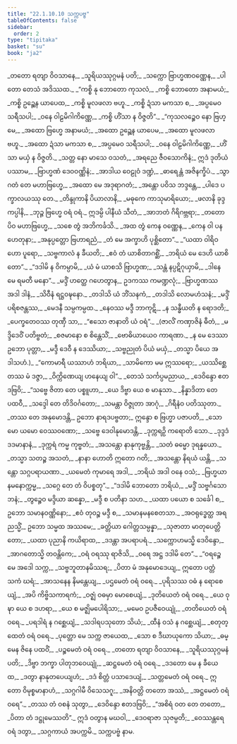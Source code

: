 ```yaml
---
title: "22.1.10.10 သက္ကပဗ္ဗ"
tableOfContents: false
sidebar:
  order: 2
type: "tipitaka"
basket: "su"
book: "ja2"
---
```



<DynamicBreadcrumb />

<Division number="2267" book="ja2">

<Paragraph number="3622" type="verses" book="ja2">
_တတော ရတျာ ဝိဝသာနေ,_  
_သူရိယဿုဂ္ဂမနံ ပတိ;_  
_သက္ကော ဗြာဟ္မဏဝဏ္ဏေန,_  
_ပါတော တေသံ အဒိဿထ._  

</Paragraph>

</Division>
<Division number="2268" book="ja2">

<Paragraph number="3623" type="verses" book="ja2">
_“ကစ္စိ နု ဘောတော ကုသလံ,_  
_ကစ္စိ ဘောတော အနာမယံ;_  
_ကစ္စိ ဥဉ္ဆေန ယာပေထ,_  
_ကစ္စိ မူလဖလာ ဗဟူ._  

</Paragraph>

</Division>
<Division number="2269" book="ja2">

<Paragraph number="3624" type="verses" book="ja2">
_ကစ္စိ ဍံသာ မကသာ စ,_  
_အပ္ပမေဝ သရီသပါ;_  
_ဝနေ ဝါဠမိဂါကိဏ္ဏေ,_  
_ကစ္စိ ဟိံသာ န ဝိဇ္ဇတိ”._  

</Paragraph>

</Division>
<Division number="2270" book="ja2">

<Paragraph number="3625" type="verses" book="ja2">
_“ကုသလဉ္စေဝ နော ဗြဟ္မေ,_  
_အထော ဗြဟ္မေ အနာမယံ;_  
_အထော ဥဉ္ဆေန ယာပေမ,_  
_အထော မူလဖလာ ဗဟူ._  

</Paragraph>

</Division>
<Division number="2271" book="ja2">

<Paragraph number="3626" type="verses" book="ja2">
_အထော ဍံသာ မကသာ စ,_  
_အပ္ပမေဝ သရီသပါ;_  
_ဝနေ ဝါဠမိဂါကိဏ္ဏေ,_  
_ဟိံသာ မယှံ န ဝိဇ္ဇတိ._  

</Paragraph>

</Division>
<Division number="2272" book="ja2">

<Paragraph number="3627" type="verses" book="ja2">
_သတ္တ နော မာသေ ဝသတံ,_  
_အရညေ ဇီဝသောကိနံ;_  
ဣဒံ ဒုတိယံ ပဿာမ,_  
_ဗြာဟ္မဏံ ဒေဝဝဏ္ဏိနံ;_  
_အာဒါယ ဝေဠုဝံ ဒဏ္ဍံ,_  
_ဓာရေန္တံ အဇိနက္ခိပံ._  

</Paragraph>

</Division>
<Division number="2273" book="ja2">

<Paragraph number="3628" type="verses" book="ja2">
_သွာဂတံ တေ မဟာဗြဟ္မေ,_  
_အထော မေ အဒုရာဂတံ;_  
_အန္တော ပဝိသ ဘဒ္ဒန္တေ,_  
_ပါဒေ ပက္ခာလယဿု တေ._  

</Paragraph>

</Division>
<Division number="2274" book="ja2">

<Paragraph number="3629" type="verses" book="ja2">
_တိန္ဒုကာနိ ပိယာလာနိ,_  
_မဓုကေ ကာသုမာရိယော;_  
_ဖလာနိ ခုဒ္ဒကပ္ပါနိ,_  
_ဘုဉ္ဇ ဗြဟ္မေ ဝရံ ဝရံ._  

</Paragraph>

</Division>
<Division number="2275" book="ja2">

<Paragraph number="3630" type="verses" book="ja2">
ဣဒမ္ပိ ပါနီယံ သီတံ,_  
_အာဘတံ ဂိရိဂဗ္ဘရာ;_  
_တတော ပိဝ မဟာဗြဟ္မေ,_  
_သစေ တွံ အဘိကင်္ခသိ._  

</Paragraph>

</Division>
<Division number="2276" book="ja2">

<Paragraph number="3631" type="verses" book="ja2">
_အထ တွံ ကေန ဝဏ္ဏေန,_  
_ကေန ဝါ ပန ဟေတုနာ;_  
_အနုပ္ပတ္တော ဗြဟာရညံ,_  
_တံ မေ အက္ခာဟိ ပုစ္ဆိတော”._  

</Paragraph>

</Division>
<Division number="2277" book="ja2">

<Paragraph number="3632" type="verses" book="ja2">
_“ယထာ ဝါရိဝဟော ပူရော,_  
_သဗ္ဗကာလံ န ခီယတိ;_  
_ဧဝံ တံ ယာစိတာဂစ္ဆိံ,_  
_ဘရိယံ မေ ဒေဟိ ယာစိတော”._  

</Paragraph>

</Division>
<Division number="2278" book="ja2">

<Paragraph number="3633" type="verses" book="ja2">
_“ဒဒါမိ န ဝိကမ္ပာမိ,_  
_ယံ မံ ယာစသိ ဗြာဟ္မဏ;_  
_သန္တံ နပ္ပဋိဂုယှာမိ,_  
_ဒါနေ မေ ရမတီ မနော”._  

</Paragraph>

</Division>
<Division number="2279" book="ja2">

<Paragraph number="3634" type="verses" book="ja2">
_မဒ္ဒိံ ဟတ္ထေ ဂဟေတွာန,_  
ဥဒကဿ ကမဏ္ဍလုံ;_  
_ဗြာဟ္မဏဿ အဒါ ဒါနံ,_  
_သိဝီနံ ရဋ္ဌဝဍ္ဎနော._  

</Paragraph>

</Division>
<Division number="2280" book="ja2">

<Paragraph number="3635" type="verses" book="ja2">
_တဒါသိ ယံ ဘိံသနကံ,_  
_တဒါသိ လောမဟံသနံ;_  
_မဒ္ဒိံ ပရိစဇန္တဿ,_  
_မေဒနီ သမ္ပကမ္ပထ._  

</Paragraph>

</Division>
<Division number="2281" book="ja2">

<Paragraph number="3636" type="verses" book="ja2">
_နေဝဿ မဒ္ဒီ ဘာကုဋိ,_  
_န သန္ဓီယတိ န ရောဒတိ;_  
_ပေက္ခတေဝဿ တုဏှီ သာ,_  
_“ဧသော ဇာနာတိ ယံ ဝရံ”._  

</Paragraph>

<Paragraph number="3637" type="verses" book="ja2">
_(ဇာလိံ ကဏှာဇိနံ ဓီတံ,_  
_မဒ္ဒိဒေဝိံ ပတိဗ္ဗတံ;_  
_စဇမာနော စ စိန္တေသိံ,_  
_ဗောဓိယာယေဝ ကာရဏာ._  

</Paragraph>

<Paragraph number="3638" type="verses" book="ja2">
_န မေ ဒေဿာ ဥဘော ပုတ္တာ,_  
_မဒ္ဒီ ဒေဝီ န ဒေဿိယာ;_  
_သဗ္ဗညုတံ ပိယံ မယှံ,_  
_တသ္မာ ပိယေ အဒါသဟံ.)_  

</Paragraph>

</Division>
<Division number="2282" book="ja2">

<Paragraph number="3639" type="verses" book="ja2">
_“ကောမာရီ ယဿာဟံ ဘရိယာ,_  
_သာမိကော မမ ဣဿရော;_  
_ယဿိစ္ဆေ တဿ မံ ဒဇ္ဇာ,_  
_ဝိက္ကိဏေယျ ဟနေယျ ဝါ”._  

</Paragraph>

</Division>
<Division number="2283" book="ja2">

<Paragraph number="3640" type="verses" book="ja2">
_တေသံ သင်္ကပ္ပမညာယ,_  
_ဒေဝိန္ဒော ဧတဒဗြဝိ;_  
_“သဗ္ဗေ ဇိတာ တေ ပစ္စူဟာ,_  
_ယေ ဒိဗ္ဗာ ယေ စ မာနုသာ._  

</Paragraph>

</Division>
<Division number="2284" book="ja2">

<Paragraph number="3641" type="verses" book="ja2">
_နိန္နာဒိတာ တေ ပထဝီ,_  
_သဒ္ဒေါ တေ တိဒိဝင်္ဂတော;_  
_သမန္တာ ဝိဇ္ဇုတာ အာဂုံ,_  
_ဂိရီနံဝ ပတိဿုတာ._  

</Paragraph>

</Division>
<Division number="2285" book="ja2">

<Paragraph number="3642" book="ja2">
_တဿ တေ အနုမောဒန္တိ,_  
ဥဘော နာရဒပဗ္ဗတာ;_  
ဣန္ဒော စ ဗြဟ္မာ ပဇာပတိ,_  
_သောမော ယမော ဝေဿဝဏော;_  
_သဗ္ဗေ ဒေဝါနုမောဒန္တိ,_  
_ဒုက္ကရဉှိ ကရောတိ သော._  

</Paragraph>

</Division>
<Division number="2286" book="ja2">

<Paragraph number="3643" type="verses" book="ja2">
_ဒုဒ္ဒဒံ ဒဒမာနာနံ,_  
_ဒုက္ကရံ ကမ္မ ကုဗ္ဗတံ;_  
_အသန္တော နာနုကုဗ္ဗန္တိ,_  
_သတံ ဓမ္မော ဒုရန္နယော._  

</Paragraph>

</Division>
<Division number="2287" book="ja2">

<Paragraph number="3644" type="verses" book="ja2">
_တသ္မာ သတဉ္စ အသတံ,_  
_နာနာ ဟောတိ ဣတော ဂတိ;_  
_အသန္တော နိရယံ ယန္တိ,_  
_သန္တော သဂ္ဂပရာယဏာ._  

</Paragraph>

</Division>
<Division number="2288" book="ja2">

<Paragraph number="3645" type="verses" book="ja2">
_ယမေတံ ကုမာရေ အဒါ,_  
_ဘရိယံ အဒါ ဝနေ ဝသံ;_  
_ဗြဟ္မယာနမနောက္ကမ္မ,_  
_သဂ္ဂေ တေ တံ ဝိပစ္စတု”._  

</Paragraph>

</Division>
<Division number="2289" book="ja2">

<Paragraph number="3646" type="verses" book="ja2">
_“ဒဒါမိ ဘောတော ဘရိယံ,_  
_မဒ္ဒိံ သဗ္ဗင်္ဂသောဘနံ;_  
_တွဉ္စေဝ မဒ္ဒိယာ ဆန္နော,_  
_မဒ္ဒီ စ ပတိနာ သဟ._  

</Paragraph>

</Division>
<Division number="2290" book="ja2">

<Paragraph number="3647" type="verses" book="ja2">
_ယထာ ပယော စ သင်္ခေါ စ,_  
ဥဘော သမာနဝဏ္ဏိနော;_  
_ဧဝံ တုဝဉ္စ မဒ္ဒီ စ,_  
_သမာနမနစေတသာ._  

</Paragraph>

</Division>
<Division number="2291" book="ja2">

<Paragraph number="3648" type="verses" book="ja2">
_အဝရုဒ္ဓေတ္ထ အရညသ္မိံ,_  
ဥဘော သမ္မထ အဿမေ;_  
_ခတ္တိယာ ဂေါတ္တသမ္ပန္နာ,_  
_သုဇာတာ မာတုပေတ္တိတော;_  
_ယထာ ပုညာနိ ကယိရာထ,_  
_ဒဒန္တာ အပရာပရံ._  

</Paragraph>

</Division>
<Division number="2292" book="ja2">

<Paragraph number="3649" type="verses" book="ja2">
_သက္ကောဟမသ္မိ ဒေဝိန္ဒော,_  
_အာဂတောသ္မိ တဝန္တိကေ;_  
_ဝရံ ဝရဿု ရာဇိသိ,_  
_ဝရေ အဋ္ဌ ဒဒါမိ တေ”._  

</Paragraph>

</Division>
<Division number="2293" book="ja2">

<Paragraph number="3650" type="verses" book="ja2">
_“ဝရဉ္စေ မေ အဒေါ သက္က,_  
_သဗ္ဗဘူတာနမိဿရ;_  
_ပိတာ မံ အနုမောဒေယျ,_  
ဣတော ပတ္တံ သကံ ဃရံ;_  
_အာသနေန နိမန္တေယျ,_  
_ပဌမေတံ ဝရံ ဝရေ._  

</Paragraph>

</Division>
<Division number="2294" book="ja2">

<Paragraph number="3651" type="verses" book="ja2">
_ပုရိသဿ ဝဓံ န ရောစေယျံ,_  
_အပိ ကိဗ္ဗိသကာရကံ;_  
_ဝဇ္ဈံ ဝဓမှာ မောစေယျံ,_  
_ဒုတိယေတံ ဝရံ ဝရေ._  

</Paragraph>

</Division>
<Division number="2295" book="ja2">

<Paragraph number="3652" type="verses" book="ja2">
_ယေ ဝုဍ္ဎာ ယေ စ ဒဟရာ,_  
_ယေ စ မဇ္ဈိမပေါရိသာ;_  
_မမေဝ ဥပဇီဝေယျုံ,_  
_တတိယေတံ ဝရံ ဝရေ._  

</Paragraph>

</Division>
<Division number="2296" book="ja2">

<Paragraph number="3653" type="verses" book="ja2">
_ပရဒါရံ န ဂစ္ဆေယျံ,_  
_သဒါရပသုတော သိယံ;_  
_ထီနံ ဝသံ န ဂစ္ဆေယျံ,_  
_စတုတ္ထေတံ ဝရံ ဝရေ._  

</Paragraph>

</Division>
<Division number="2297" book="ja2">

<Paragraph number="3654" type="verses" book="ja2">
_ပုတ္တော မေ သက္က ဇာယေထ,_  
_သော စ ဒီဃာယုကော သိယာ;_  
_ဓမ္မေန ဇိနေ ပထဝိံ,_  
_ပဉ္စမေတံ ဝရံ ဝရေ._  

</Paragraph>

</Division>
<Division number="2298" book="ja2">

<Paragraph number="3655" type="verses" book="ja2">
_တတော ရတျာ ဝိဝသာနေ,_  
_သူရိယဿုဂ္ဂမနံ ပတိ;_  
_ဒိဗ္ဗာ ဘက္ခာ ပါတုဘဝေယျုံ,_  
_ဆဋ္ဌမေတံ ဝရံ ဝရေ._  

</Paragraph>

</Division>
<Division number="2299" book="ja2">

<Paragraph number="3656" type="verses" book="ja2">
_ဒဒတော မေ န ခီယေထ,_  
_ဒတွာ နာနုတပေယျဟံ;_  
_ဒဒံ စိတ္တံ ပသာဒေယျံ,_  
_သတ္တမေတံ ဝရံ ဝရေ._  

</Paragraph>

</Division>
<Division number="2300" book="ja2">

<Paragraph number="3657" type="verses" book="ja2">
ဣတော ဝိမုစ္စမာနာဟံ,_  
_သဂ္ဂဂါမီ ဝိသေသဂူ;_  
_အနိဝတ္တိ တတော အဿံ,_  
_အဋ္ဌမေတံ ဝရံ ဝရေ”._  

</Paragraph>

</Division>
<Division number="2301" book="ja2">

<Paragraph number="3658" type="verses" book="ja2">
_တဿ တံ ဝစနံ သုတွာ,_  
_ဒေဝိန္ဒော ဧတဒဗြဝိ;_  
_“အစိရံ ဝတ တေ တတော,_  
_ပိတာ တံ ဒဋ္ဌုမေဿတိ”._  

</Paragraph>

</Division>
<Division number="2302" book="ja2">

<Paragraph number="3659" type="verses" book="ja2">
ဣဒံ ဝတွာန မဃဝါ,_  
_ဒေဝရာဇာ သုဇမ္ပတိ;_  
_ဝေဿန္တရေ ဝရံ ဒတွာ,_  
_သဂ္ဂကာယံ အပက္ကမိ._  


</Paragraph>
</Division>

<Paragraph number="3660" type="center" book="ja2">
သက္ကပဗ္ဗံ နာမ.
</Paragraph>